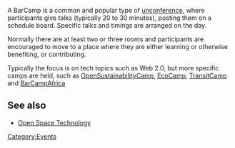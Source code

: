 A BarCamp is a common and popular type of [[unconference]], where participants give talks (typically 20 to 30 minutes), posting them on a schedule board. Specific talks and timings are arranged on the day. 

Normally there are at least two or three rooms and participants are encouraged to move to a place where they are either learning or otherwise benefiting, or contributing. 

Typically the focus is on tech topics such as Web 2.0, but more specific camps are held, such as [[OpenSustainabilityCamp]], [[EcoCamp]], [[TransitCamp]] and [[BarCampAfrica]]

== See also ==
* [[Open Space Technology]] 

[[Category:Events]]